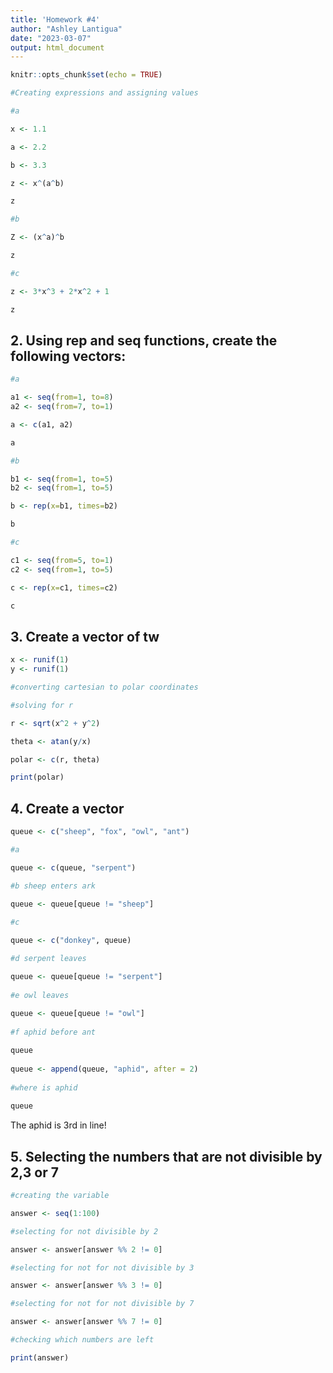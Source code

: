 ```yaml
---
title: 'Homework #4'
author: "Ashley Lantigua"
date: "2023-03-07"
output: html_document
---
```


```r
knitr::opts_chunk$set(echo = TRUE)
```

```r
#Creating expressions and assigning values 

#a 

x <- 1.1

a <- 2.2

b <- 3.3

z <- x^(a^b)

z

#b

Z <- (x^a)^b

z

#c

z <- 3*x^3 + 2*x^2 + 1

z

```



## 2. Using rep and seq functions, create the following vectors: 

```r

#a

a1 <- seq(from=1, to=8)
a2 <- seq(from=7, to=1)

a <- c(a1, a2)

a

#b

b1 <- seq(from=1, to=5)
b2 <- seq(from=1, to=5)

b <- rep(x=b1, times=b2)

b

#c

c1 <- seq(from=5, to=1)
c2 <- seq(from=1, to=5)

c <- rep(x=c1, times=c2)

c

```



## 3. Create a vector of tw


```r

x <- runif(1)
y <- runif(1)

#converting cartesian to polar coordinates 

#solving for r 

r <- sqrt(x^2 + y^2)

theta <- atan(y/x)

polar <- c(r, theta)

print(polar)

```


## 4. Create a vector 


```r

queue <- c("sheep", "fox", "owl", "ant")

#a

queue <- c(queue, "serpent")

#b sheep enters ark

queue <- queue[queue != "sheep"]
  
#c

queue <- c("donkey", queue)

#d serpent leaves 

queue <- queue[queue != "serpent"]
  
#e owl leaves 
  
queue <- queue[queue != "owl"]
  
#f aphid before ant 

queue
  
queue <- append(queue, "aphid", after = 2)
  
#where is aphid
  
queue


```
The aphid is 3rd in line! 

##  5. Selecting the numbers that are not divisible by 2,3 or 7

```r

#creating the variable

answer <- seq(1:100)

#selecting for not divisible by 2

answer <- answer[answer %% 2 != 0]

#selecting for not for not divisible by 3

answer <- answer[answer %% 3 != 0]

#selecting for not for not divisible by 7

answer <- answer[answer %% 7 != 0]

#checking which numbers are left 

print(answer) 


```



